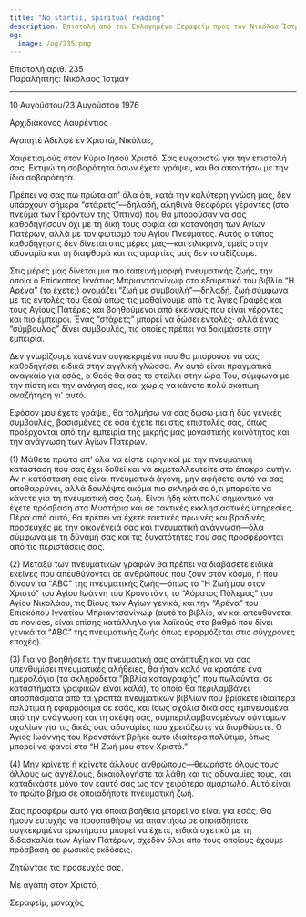 ```yaml
---
title: "No startsi, spiritual reading"
description: Επιστολή από τον Ευλογημένο Σεραφείμ προς τον Νικόλαο Ίστμαν.
og:
  image: /og/235.png
---
```


<div style={{textAlign:'right', fontFamily:'monospace'}}>Επιστολή αριθ. 235</div>
<div style={{textAlign:'left', fontFamily:'monospace'}}>Παραλήπτης: Νικόλαος Ίστμαν</div>

---

10 Αυγούστου/23 Αυγούστου 1976

Αρχιδιάκονος Λαυρέντιος

Αγαπητέ Αδελφέ εν Χριστώ, Νικόλαε,

Χαιρετισμούς στον Κύριο Ιησού Χριστό. Σας ευχαριστώ για την επιστολή σας. Εκτιμώ τη σοβαρότητα όσων έχετε γράψει, και θα απαντήσω με την ίδια σοβαρότητα.

Πρέπει να σας πω πρώτα απ' όλα ότι, κατά την καλύτερη γνώση μας, δεν υπάρχουν σήμερα “στάρετς”—δηλαδή, αληθινά Θεοφόροι γέροντες (στο πνεύμα των Γερόντων της Όπτινα) που θα μπορούσαν να σας καθοδηγήσουν όχι με τη δική τους σοφία και κατανόηση των Αγίων Πατέρων, αλλά με τον φωτισμό του Αγίου Πνεύματος. Αυτός ο τύπος καθοδήγησης δεν δίνεται στις μέρες μας—και ειλικρινά, εμείς στην αδυναμία και τη διαφθορά και τις αμαρτίες μας δεν το αξίζουμε.

Στις μέρες μας δίνεται μια πιο ταπεινή μορφή πνευματικής ζωής, την οποία ο Επίσκοπος Ιγνάτιος Μπριαντσανίνωφ στο εξαιρετικό του βιβλίο “Η Αρένα” (το έχετε;) ονομάζει “ζωή με συμβουλή”—δηλαδή, ζωή σύμφωνα με τις εντολές του Θεού όπως τις μαθαίνουμε από τις Άγιες Γραφές και τους Αγίους Πατέρες και βοηθούμενοι από εκείνους που είναι γέροντες και πιο έμπειροι. Ένας “στάρετς” μπορεί να δώσει εντολές· αλλά ένας “σύμβουλος” δίνει συμβουλές, τις οποίες πρέπει να δοκιμάσετε στην εμπειρία.

Δεν γνωρίζουμε κανέναν συγκεκριμένα που θα μπορούσε να σας καθοδηγήσει ειδικά στην αγγλική γλώσσα. Αν αυτό είναι πραγματικά αναγκαίο για εσάς, ο Θεός θα σας το στείλει στην ώρα Του, σύμφωνα με την πίστη και την ανάγκη σας, και χωρίς να κάνετε πολύ σκόπιμη αναζήτηση γι' αυτό.

Εφόσον μου έχετε γράψει, θα τολμήσω να σας δώσω μια ή δύο γενικές συμβουλές, βασισμένες σε όσα έχετε πει στις επιστολές σας, όπως προέρχονται από την εμπειρία της μικρής μας μοναστικής κοινότητας και την ανάγνωση των Αγίων Πατέρων.

(1) Μάθετε πρώτα απ' όλα να είστε ειρηνικοί με την πνευματική κατάσταση που σας έχει δοθεί και να εκμεταλλευτείτε στο έπακρο αυτήν. Αν η κατάσταση σας είναι πνευματικά άγονη, μην αφήσετε αυτό να σας αποθαρρύνει, αλλά δουλέψτε ακόμα πιο σκληρά σε ό,τι μπορείτε να κάνετε για τη πνευματική σας ζωή. Είναι ήδη κάτι πολύ σημαντικό να έχετε πρόσβαση στα Μυστήρια και σε τακτικές εκκλησιαστικές υπηρεσίες. Πέρα από αυτό, θα πρέπει να έχετε τακτικές πρωινές και βραδινές προσευχές με την οικογένειά σας και πνευματική ανάγνωση—όλα σύμφωνα με τη δύναμή σας και τις δυνατότητες που σας προσφέρονται από τις περιστάσεις σας.

(2) Μεταξύ των πνευματικών γραφών θα πρέπει να διαβάσετε ειδικά εκείνες που απευθύνονται σε ανθρώπους που ζουν στον κόσμο, ή που δίνουν τα “ABC” της πνευματικής ζωής—όπως το “Η Ζωή μου στον Χριστό” του Αγίου Ιωάννη του Κρονστάντ, το “Αόρατος Πόλεμος” του Αγίου Νικολάου, τις Βίους των Αγίων γενικά, και την “Αρένα” του Επισκόπου Ιγνατίου Μπριαντσανίνωφ (αυτό το βιβλίο, αν και απευθύνεται σε novices, είναι επίσης κατάλληλο για λαϊκούς στο βαθμό που δίνει γενικά τα “ABC” της πνευματικής ζωής όπως εφαρμόζεται στις σύγχρονες εποχές).

(3) Για να βοηθήσετε την πνευματική σας ανάπτυξη και να σας υπενθυμίσει πνευματικές αλήθειες, θα ήταν καλό να κρατάτε ένα ημερολόγιο (τα σκληρόδετα “βιβλία καταγραφής” που πωλούνται σε καταστήματα γραφικών είναι καλά), το οποίο θα περιλαμβάνει αποσπάσματα από τα γραπτά πνευματικών βιβλίων που βρίσκετε ιδιαίτερα πολύτιμα ή εφαρμόσιμα σε εσάς, και ίσως σχόλια δικά σας εμπνευσμένα από την ανάγνωση και τη σκέψη σας, συμπεριλαμβανομένων σύντομων σχολίων για τις δικές σας αδυναμίες που χρειάζεστε να διορθώσετε. Ο Άγιος Ιωάννης του Κρονστάντ βρήκε αυτό ιδιαίτερα πολύτιμο, όπως μπορεί να φανεί στο “Η Ζωή μου στον Χριστό.”

(4) Μην κρίνετε ή κρίνετε άλλους ανθρώπους—θεωρήστε όλους τους άλλους ως αγγέλους, δικαιολογήστε τα λάθη και τις αδυναμίες τους, και καταδικάστε μόνο τον εαυτό σας ως τον χειρότερο αμαρτωλό. Αυτό είναι το πρώτο βήμα σε οποιαδήποτε πνευματική ζωή.

Σας προσφέρω αυτό για όποια βοήθεια μπορεί να είναι για εσάς. Θα ήμουν ευτυχής να προσπαθήσω να απαντήσω σε οποιαδήποτε συγκεκριμένα ερωτήματα μπορεί να έχετε, ειδικά σχετικά με τη διδασκαλία των Αγίων Πατέρων, σχεδόν όλοι από τους οποίους έχουμε πρόσβαση σε ρωσικές εκδόσεις.

Ζητώντας τις προσευχές σας.

Με αγάπη στον Χριστό,

Σεραφείμ, μοναχός